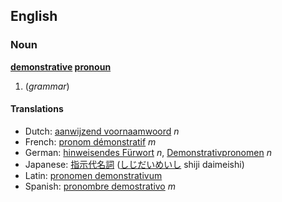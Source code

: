 ==English==
===Noun===
'''[[demonstrative]] [[pronoun]]'''

# (''grammar'') {{substub}}

====Translations====
*Dutch: [[aanwijzend voornaamwoord]] ''n''
*French: [[pronom démonstratif]] ''m''
*German: [[hinweisendes Fürwort]] ''n'', [[Demonstrativpronomen]] ''n''
*Japanese: [[指示代名詞]] ([[しじだいめいし]] shiji daimeishi)
*Latin: [[pronomen demonstrativum]]
*Spanish: [[pronombre demostrativo]] ''m''